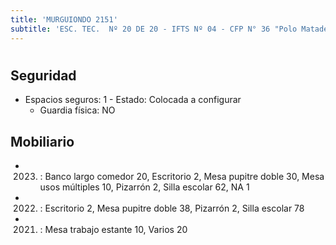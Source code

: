 ```yaml
---
title: 'MURGUIONDO 2151'
subtitle: 'ESC. TEC.  Nº 20 DE 20 - IFTS Nº 04 - CFP N° 36 "Polo Mataderos"'
---
```


#


## Seguridad

*  Espacios seguros: 1 - Estado: Colocada a configurar 
    + Guardia física: NO





## Mobiliario

*  (2023) : Banco largo comedor 20, Escritorio 2, Mesa pupitre doble 30, Mesa usos múltiples 10, Pizarrón 2, Silla escolar 62, NA 1 

*  (2022) : Escritorio 2, Mesa pupitre doble 38, Pizarrón 2, Silla escolar 78 

*  (2021) : Mesa trabajo estante 10, Varios 20 



